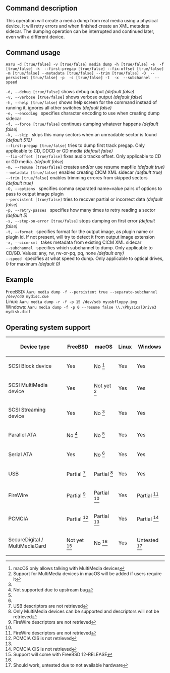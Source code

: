 ==Command description==
This operation will create a media dump from real media using a physical device. It will retry errors and when finished create an XML metadata sidecar. The dumping operation can be interrupted and continued later, even with a different device.

==Command usage==
<code>Aaru -d [true/false] -v [true/false] media dump -h [true/false] -e <encoding> -f [true/false] -k <sectors> --first-pregap [true/false] --fix-offset [true/false] -m [true/false] --metadata [true/false] --trim [true/false] -O <options> --persistent [true/false] -p <passes> -s [true/false] -t <plugin> -x <xml sidecar> --subchannel <subchannel> --speed <speed> <device-path> <output-path></code>

<code>-d, --debug [true/false]</code> shows debug output ''(default false)''<br />
<code>-v, --verbose [true/false]</code> shows verbose output ''(default false)''<br />
<code>-h, --help [true/false]</code> shows help screen for the command instead of running it, ignores all other switches ''(default false)''<br />
<code>-e, --encoding <encoding></code> specifies character encoding to use when creating dump sidecar<br />
<code>-f, --force [true/false]</code> continues dumping whatever happens ''(default false)''<br />
<code>-k, --skip <sectors></code> skips this many sectors when an unreadable sector is found ''(default 512)''<br />
<code>--first-pregap [true/false]</code> tries to dump first track pregap. Only applicable to CD, DDCD or GD media ''(default false)''<br />
<code>--fix-offset [true/false]</code> fixes audio tracks offset. Only applicable to CD or GD media. ''(default false)''<br />
<code>-m, --resume [true/false]</code> creates and/or use resume mapfile ''(default true)''<br />
<code>--metadata [true/false]</code> enables creating CICM XML sidecar ''(default true)''<br />
<code>--trim [true/false]</code> enables trimming errores from skipped sectors ''(default true)''<br />
<code>-O, --options <options></code> specifies comma separated name=value pairs of options to pass to output image plugin<br />
<code>--persistent [true/false]</code> tries to recover partial or incorrect data ''(default false)''<br />
<code>-p, --retry-passes <passes></code> specifies how many times to retry reading a sector ''(default 5)''<br />
<code>-s, --stop-on-error [true/false]</code> stops dumping on first error ''(default false)''<br />
<code>-t, --format <plugin></code> specifies format for the output image, as plugin name or plugin id. If not present, will try to detect it from output image extension<br/>
<code>-x, --cicm-xml <xml sidecar></code> takes metadata from existing CICM XML sidecar<br />
<code>--subchannel <subchannel></code> specifies which subchannel to dump. Only applicable to CD/GD. Values: any, rw, rw-or-pq, pq, none ''(default any)''<br />
<code>--speed <speed></code> specifies at what speed to dump. Only applicable to optical drives, 0 for maximum ''(default 0)''<br />

==Example==
FreeBSD: <code>Aaru media dump -f --persistent true --separate-subchannel /dev/cd0 mydisc.cue</code><br />
Linux: <code>Aaru media dump -r -f -p 15 /dev/sdb myusbfloppy.img</code><br />
Windows: <code>Aaru media dump -f -p 0 --resume false \\.\PhysicalDrive3 mydisk.dicf</code><br />

==Operating system support==
{|
! Device type
! FreeBSD
! macOS
! Linux
! Windows
|-
| SCSI Block device
| Yes
| No <ref name="macOS permissions">macOS only allows talking with MultiMedia devices</ref>
| Yes
| Yes
|-
| SCSI MultiMedia device
| Yes
| Not yet <ref name="macOS users">Support for MultiMedia devices in macOS will be added if users require it</ref>
| Yes
| Yes
|-
| SCSI Streaming device
| Yes
| No <ref name="macOS permissions"/>
| Yes
| Yes
|-
| Parallel ATA
| No <ref name="FreeBSD bug">Not supported due to upstream bug</ref>
| No <ref name="macOS permissions"/>
| Yes
| Yes
|-
| Serial ATA
| Yes
| No <ref name="macOS permissions"/>
| Yes
| Yes
|-
| USB
| Partial <ref name="usb">USB descriptors are not retrieved</ref>
| Partial <ref name="macOS">Only MultiMedia devices can be supported and descriptors will not be retrieved</ref>
| Yes
| Yes
|-
| FireWire
| Partial <ref name="firewire">FireWire descriptors are not retrieved</ref>
| Partial <ref name="macOS"/>
| Yes
| Partial <ref name="firewire">FireWire descriptors are not retrieved</ref>
|-
| PCMCIA
| Partial <ref name="pcmcia">PCMCIA CIS is not retrieved</ref>
| Partial <ref name="macOS"/>
| Yes
| Partial <ref name="pcmcia">PCMCIA CIS is not retrieved</ref>
|-
| SecureDigital / MultiMediaCard
| Not yet <ref name="FreeBSD sd">Support will come with FreeBSD 12-RELEASE</ref>
| No <ref name="macOS permissions"/>
| Yes
| Untested <ref name="Windows sd">Should work, untested due to not available hardware</ref>
|}

<references/>
